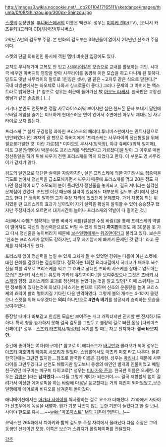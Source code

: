 http://images3.wikia.nocookie.net/__cb20110417165111/sketdance/images/thumb/0/08/Shinzou.jpg/300px-Shinzou.jpg

[[스켓]]의 등장인물. [[투니버스]]에서의 이름은 백관우. 성우는 [[미야케 켄타]](TV), [코니시 카츠유키](드라마 CD)/[[김국진]](투니버스)

2학년 A반의 검도부 주장. 본 만화의 검도부는 3학년들이 없어서 2학년인 신조가 주장이다.

스켓의 단골 의뢰인인 동시에 객원 멤버 비슷한 입장에도 있다.

교칙도 무시해가며 교복도 안 입고 [[사무라이]]같은 모습으로 교내를 활보하는 괴인. 시대극 배우인 아버지의 영향을 받아 사무라이를 동경해 이런 모습을 하고 다니게 된 듯하다. 말투도 옛날 사무라이의 말투로 1인칭은 셋샤, 말 끝은 ~고자루 같은 식으로 말한다.[* 국내 더빙판에서는 하오체로 나와서 싱크로율이 좋다.] 그러나 문제의 그 아버지는 엑스트라로 밝혀졌다. [* 참조로 성우는 최근에 돌아가신 故 [[아오노 타케시]]. 한국판은 교장선생님과 같은 [[손종환]].] (…)

거기다 본인도 언뜻보면 정말 사무라이스러워 보이지만 실은 핸드폰 문자 보내기 달인에 모바일 게임을 즐기는 미묘하게 현대스러운 면이 있어서 주변에선 아무도 제대로된 사무라이로 보지 않는다.

프리스케 [* 실제 구강청정 과자인 프리스크의 패러디.투니버스판에서는 민트사탕으로 번안되었다.]란 과자의 광 팬으로 아버지에게 '프리스케는 사무라이의 정신통일을 위해 필요불가결한 것' 이란 가르침[* 미야모토 무사시(임꺽정), 야규 쥬베이(의적 일지매), 미토 고몬(암행어사 박문수)도 프리스케를 먹었었다고 가르쳤다]을 받아 그 이후로 매번 정신통일을 하기 위해 싸우기 전엔 프리스케를 먹게 되었다고 한다. 이 부분도 영 사무라이가 같지가 않다.

검도의 달인으로 대단한 실력을 자랑하지만, 실은 프리스케에 의한 자기암시로 집중력을 극도로 높여서 정신력을 급소모해가면서 싸우기 때문에 프리스케를 먹고 20분 정도 지나면 정신력이 너무 소모되어 눈이 풀리면서 정신줄을 놓게되고, 결국 져버리는 심각한 문제점이 있었다. 초반엔 이것 때문에 실력이 있음에도 대부분의 검도부 경기에서 졌다고도 한다.[* 정확히 말하면 그가 주장 자리에 있었던게 문제였다. 과거 차봉쯤 되는 위치였을 땐 프리스케의 효과가 남아있어 자기 실력을 확실히 발휘할 수 있어 승승장구 했지만 주장자리에 오르면서 대기시간이 늘어나 프리스케의 약발이 다 떨어진 것.]

4권에서 수행[* 정확히는 맞짱 비바게 배틀(일본판 수정 바람)]을 통해 프리스케의 약발이 떨어져도 자신의 정신력만으로도 버틸 수 있게 되었다.'''하지만'''이것도 채 30분을 못 가고 다시 정신줄을 놓아버리기 때문에 [[보슨]]일행에게는 [[워즈맨]]이라고 불리고 있다.  보슨은 '신조는 프리스케가 없어도 강하지만, 너무 자기암시에 빠져서 문제인 것 같다.' 라고 문제를 지적하기도 했다.

프리스케 없이 정신력을 높일 수 있게 고치게 될 수 있었던 경위는 다름이 아닌 스켓에 대한 은혜를 갚겠다는 결심이었다.
정확히는 1회전 요리대결에서 히메코가 패배후 복수전을 치를 각오로 프리스케를 먹고 그 효과로 상대인 츠바키 사스케를 상대로 압도하는 모습[* 츠바키 사스케는 유도와 가라테 유단자이다.]을 보여주었으나 그것은 [[츠바키 사스케]]의 함정. 프리스케의 효과로 정신력을 높였다는 것을 알고 있던[* 이때 스위치는 그런 정보통이 있다는것에 화냈다.]사스케는 반대로 피하며 신조의 운동량을 높여 프리스케의 효력이 빨리 떨어지길 기다린 다음 반격하였다. 그렇게 볼의 개수는 4-1까지 몰렸으나 스켓을 위해 싸우겠다는 '''의리''' 하나만으로 '''4연속 베기'''를 성공시켜 승리하는 모습을 보여주었다.

등장할 때마다 바보같고 한심한 모습만 보여주는 개그 캐릭터지만 진지할 땐 진지하기도 하다. 특히 형을 능가하지 못해 결국 검도를 그만두고 불량의 길로 빠진 동생 [타케미츠 신페이][* 성우 - [[스즈키 타츠히사]]/[[박성태]]] 얘기를 할 때는 자뭇 진지하다. '''결국 바보지만.'''

중간에 좋아하는 여자(메구미)[* 참고로 이 에피소드가 [[바쿠만]]과 콜라보가 되어 성우는 [[아즈키 미호]]역의 [[하야미 사오리]]가 맡았다. 스텝롤에서도 아즈키 미호 라고 나온다. 물론 한국판에는 그딴건 없지만....참조로 한국판 이름은 김세현. 성우는 [[박리나]].] 때문에 사무라이를 그만두겠다고 선언도 해봤지만 알고보니 동생의 애인인 별개의 인물이었고 메일친구였던 메구미는 메구미 다이고로[* 성우는 [[미나가와 준코]]. 한국판 이름은 오세현. 성우는 [[김영은]].]라는 '''남자였다.'''~~다들 그렇게 게이가 되는거야.~~ 결국 저항할세 없이 끌려가서 이상한 에어로빅을 하는 바람에 다음날 등교할때는 거의 폐인이 되어있었고,보슨일행에게 에어로빅 비디오를 넘겨준뒤 돌아갔다.

애니메이션에서는 [[아가타 사아야]]를 짝사랑하는 걸로 요소가 더해졌다. 72화에서 사아야가 신조우에게 독설을 내뱉자. 뭔가 기분 나쁘지 않는 듯한 기분이 들었다고 한 걸 보니. 사아야 한도로 혹시....~~[[wiki:"마조히스트" M의 기운이 맴돈다...!]]~~

코믹스판 265화에서 치아키와 함께 검도부 주장 자리에서 물러났다.다음 주장은 그의 동생인 신페이인 모양. 이쪽은 보슨과 스위치가 롤링페이퍼를 전달했다.

[[각주]]
